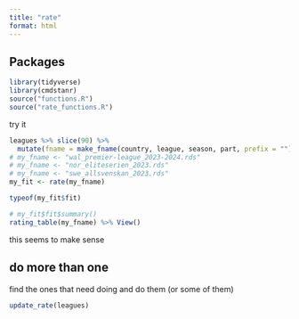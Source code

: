 ```yaml
---
title: "rate"
format: html
---
```


## Packages

```r
library(tidyverse)
library(cmdstanr)
source("functions.R")
source("rate_functions.R")
```

try it

```r
leagues %>% slice(90) %>% 
  mutate(fname = make_fname(country, league, season, part, prefix = "")) %>% pull(fname) -> my_fname
# my_fname <- "wal_premier-league_2023-2024.rds"
# my_fname <- "nor_eliteserien_2023.rds"
# my_fname <- "swe_allsvenskan_2023.rds"
my_fit <- rate(my_fname)
```

```r
typeof(my_fit$fit)
```

```r
# my_fit$fit$summary()
rating_table(my_fname) %>% View()
```

this seems to make sense

## do more than one

find the ones that need doing and do them (or some of them)

```r
update_rate(leagues) 
```
